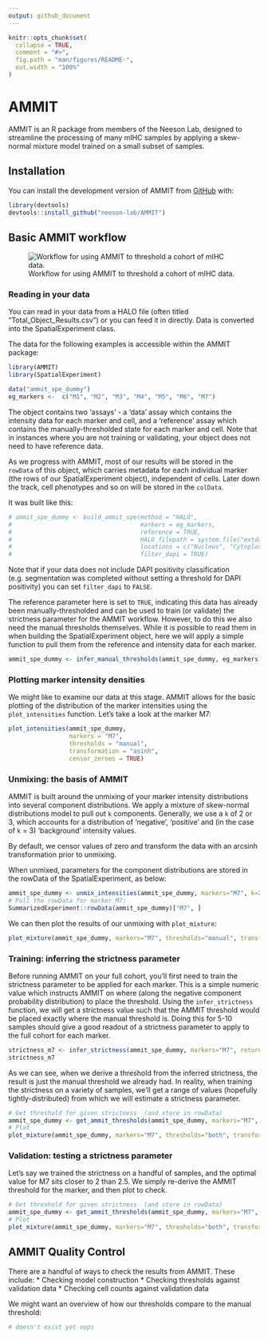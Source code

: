 ```yaml
---
output: github_document
---
```


<!-- README.md is generated from README.Rmd. Please edit that file -->

```r
knitr::opts_chunk$set(
  collapse = TRUE,
  comment = "#>",
  fig.path = "man/figures/README-",
  out.width = "100%"
)
```

# AMMIT

<!-- badges: start -->
<!-- badges: end -->

AMMIT is an R package from members of the Neeson Lab, designed to streamline the processing of many mIHC samples by applying a skew-normal mixture model trained on a small subset of samples.

## Installation

You can install the development version of AMMIT from [GitHub](https://github.com/) with:

``` r
library(devtools)
devtools::install_github("neeson-lab/AMMIT")
```

## Basic AMMIT workflow 

![Workflow for using AMMIT to threshold a cohort of mIHC data.](man/figures/ammit_package_workflow.png)


### Reading in your data

You can read in your data from a HALO file (often titled "Total_Object_Results.csv") or you can feed it in directly. Data is converted into the SpatialExperiment class. 

The data for the following examples is accessible within the AMMIT package:

``` r
library(AMMIT)
library(SpatialExperiment)
``` 
  
```r
data("ammit_spe_dummy")
eg_markers <-  c("M1", "M2", "M3", "M4", "M5", "M6", "M7")
```

The object contains two 'assays' - a 'data' assay which contains the intensity data for each marker and cell, and a 'reference' assay which contains the manually-thresholded state for each marker and cell. Note that in instances where you are not training or validating, your object does not need to have reference data. 

As we progress with AMMIT, most of our results will be stored in the `rowData` of this object, which carries metadata for each individual marker (the rows of our SpatialExperiment object), independent of cells. Later down the track, cell phenotypes and so on will be stored in the `colData`. 

It was built like this: 

```r
# ammit_spe_dummy <- build_ammit_spe(method = "HALO",
#                                    markers = eg_markers,
#                                    reference = TRUE,
#                                    HALO_filepath = system.file("extdata", "halo_output.csv", package="AMMIT"),
#                                    locations = c("Nucleus", "Cytoplasm", "Nucleus", "Cytoplasm", "Cytoplasm", "Cytoplasm", "Cytoplasm"),
#                                    filter_dapi = TRUE)
```

Note that if your data does not include DAPI positivity classification (e.g. segmentation was completed without setting a threshold for DAPI positivity) you can set `filter_dapi` to `FALSE`. 

The reference parameter here is set to `TRUE`, indicating this data has already been manually-thresholded and can be used to train (or validate) the strictness parameter for the AMMIT workflow. However, to do this we also need the manual thresholds themselves. While it is possible to read them in when building the SpatialExperiment object, here we will apply a simple function to pull them from the reference and intensity data for each marker. 

```r
ammit_spe_dummy <- infer_manual_thresholds(ammit_spe_dummy, eg_markers)
```

### Plotting marker intensity densities

We might like to examine our data at this stage. AMMIT allows for the basic plotting of the distribution of the marker intensities using the `plot_intensities` function. Let's take a look at the marker M7:

```r
plot_intensities(ammit_spe_dummy,
                 markers = "M7",
                 thresholds = "manual",
                 transformation = "asinh",
                 censor_zeroes = TRUE)
```

### Unmixing: the basis of AMMIT

AMMIT is built around the unmixing of your marker intensity distributions into several component distributions. We apply a mixture of skew-normal distributions model to pull out `k` components. Generally, we use a `k` of 2 or 3, which accounts for a distribution of 'negative', 'positive' and (in the case of `k` = 3) 'background' intensity values. 

By default, we censor values of zero and transform the data with an arcsinh transformation prior to unmixing.

When unmixed, parameters for the component distributions are stored in the rowData of the SpatialExperiment, as below:

```r
ammit_spe_dummy <- unmix_intensities(ammit_spe_dummy, markers="M7", k=2)
# Pull the rowData for marker M7:
SummarizedExperiment::rowData(ammit_spe_dummy)["M7", ]
```

We can then plot the results of our unmixing with `plot_mixture`:

```r
plot_mixture(ammit_spe_dummy, markers="M7", thresholds="manual", transformation="asinh")
```
  
### Training: inferring the strictness parameter

Before running AMMIT on your full cohort, you'll first need to train the strictness parameter to be applied for each marker. This is a simple numeric value which instructs AMMIT on where (along the negative component probability distribution) to place the threshold. Using the `infer_strictness` function, we will get a strictness value such that the AMMIT threshold would be placed exactly where the manual threshold is. Doing this for 5-10 samples should give a good readout of a strictness parameter to apply to the full cohort for each marker. 

```r
strictness_m7 <- infer_strictness(ammit_spe_dummy, markers="M7", return="strictness")
strictness_m7
```

As we can see, when we derive a threshold from the inferred strictness, the result is just the manual threshold we already had. In reality, when training the strictness on a variety of samples, we'll get a range of values (hopefully tightly-distributed) from which we will estimate a strictness parameter. 

```r
# Get threshold for given strictness  (and store in rowData)
ammit_spe_dummy <- get_ammit_thresholds(ammit_spe_dummy, markers="M7", strictness=strictness_m7, return="object")
# Plot
plot_mixture(ammit_spe_dummy, markers="M7", thresholds="both", transformation="asinh")
```

### Validation: testing a strictness parameter

Let's say we trained the strictness on a handful of samples, and the optimal value for M7 sits closer to 2 than 2.5. We simply re-derive the AMMIT threshold for the marker, and then plot to check. 

```r
# Get threshold for given strictness  (and store in rowData)
ammit_spe_dummy <- get_ammit_thresholds(ammit_spe_dummy, markers="M7", strictness=3, return="object")
# Plot
plot_mixture(ammit_spe_dummy, markers="M7", thresholds="both", transformation="asinh")
```

## AMMIT Quality Control

There are a handful of ways to check the results from AMMIT. These include: 
 * Checking model construction
 * Checking thresholds against validation data
 * Checking cell counts against validation data

We might want an overview of how our thresholds compare to the manual threshold:

```r
# doesn't exist yet oops 
``` 
